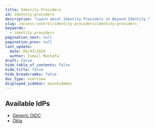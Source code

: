 ```yaml
---
title: Identity Providers
id: identity-providers
description: "Learn about Identity Providers in Beyond Identity."
slug: /access-control/identity-providers/identity-providers
keywords:
  - identity providers
pagination_next: null
pagination_prev: null
last_update:
  date: 04/03/2024
  author: Ismail Mustafa
draft: false
hide_table_of_contents: false
hide_title: false
hide_breadcrumbs: false
doc_type: overview
displayed_sidebar: mainSidebar
---
```


## Available IdPs
- [Generic OIDC](/docs/access-control/identity-providers/generic-oidc)
- [Okta](/docs/access-control/identity-providers/okta)